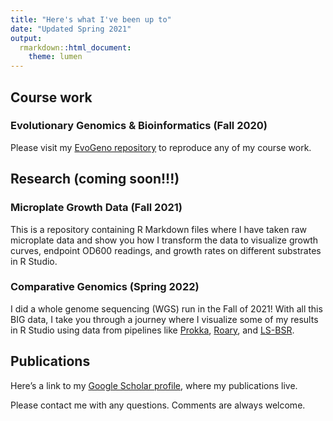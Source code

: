```yaml
---
title: "Here's what I've been up to"
date: "Updated Spring 2021"
output:
  rmarkdown::html_document:
    theme: lumen
---
```


## Course work

### Evolutionary Genomics & Bioinformatics (Fall 2020)

Please visit my [EvoGeno repository](https://github.com/margarethilliard/genomics-course) to reproduce any of my course work. 

## Research (coming soon!!!)

### Microplate Growth Data (Fall 2021)

This is a repository containing R Markdown files where I have taken raw microplate data and show you how I transform the data to visualize growth curves, endpoint OD600 readings, and growth rates on different substrates in R Studio.

### Comparative Genomics (Spring 2022)

I did a whole genome sequencing (WGS) run in the Fall of 2021! With all this BIG data, I take you through a journey where I visualize some of my results in R Studio using data from pipelines like [Prokka](https://github.com/tseemann/prokka), [Roary](https://github.com/sanger-pathogens/Roary), and [LS-BSR](https://github.com/jasonsahl/LS-BSR). 

## Publications 

Here's a link to my [Google Scholar profile](https://scholar.google.com/citations?user=3Rg81DoAAAAJ&hl=en), where my publications live. 

Please contact me with any questions. Comments are always welcome. 
